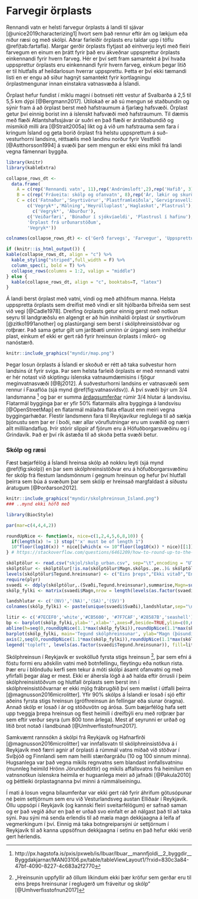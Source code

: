 # Farvegir örplasts

Rennandi vatn er helsti farvegur örplasts á landi til sjávar [@unice2019characterizing1] hvort sem það rennur eftir ám og lækjum eða niður ræsi og með skólpi. Aðrar farleiðir örplasts eru taldar upp í töflu \@ref(tab:fartafla). Margar gerðir örplasts flytjast að einhverju leyti með fleiri farvegum en einum en þrátt fyrir það eru ákveðnar uppsprettur örplasts einkennandi fyrir hvern farveg. Hér er því sett fram samantekt á því hvaða uppsprettur örplasts eru einkennandi fyrir hvern farveg, einkum þegar litið er til hlutfalls af heildarlosun hverrar uppsprettu. Þetta er því ekki tæmandi listi en er engu að síður hagnýt samantekt fyrir kortlagningu örplastmengunar innan einstakra vatnasvæða á Íslandi.

Örplast hefur fundist í miklu magni í botnseti rétt vestur af Svalbarða á 2,5 til 5,5 km dýpi  [@Bergmann2017]. Útilokað er að sú mengun sé staðbundin og sýnir fram á að örplast berst með hafstraumum á fjarlæg hafsvæði. Örplast getur því einnig borist inn á íslenskt hafsvæði með hafstraumum. Til dæmis með flæði Atlantshafssjávar úr suðri en það flæði er árstíðabundið og mismikið milli ára [@Strait2005a] líkt og á við um hafstrauma sem fara í kringum Ísland og geta borið örplast frá helstu uppsprettum á suð- vesturhorni landsins, réttsælis með landinu norður fyrir Vestfirði [@Astthorsson1994] á svæði þar sem mengun er ekki eins mikil frá landi vegna fámennari byggða. 


```r
library(knitr)
library(kableExtra)

collapse_rows_dt <-
  data.frame(
    A = c(rep('Rennandi vatn', 11),rep('Andrúmsloft',2),rep('Hafið', 3),rep('Annað', 2)),
    B = c(rep('Fráveita: skólp og ofanvatn', 8),rep('Ár, lækir og skurðir',3),rep('Vindur',2),rep('Hafstraumar/sjávarföll', 3),'Sigvatn','Snjómokstur'),
    C = c(c('Fatnaður','Snyrtivörur','Plastframleiðsla','Gervigrasvellir','Leiksvæði','Skósólar'),
        c('Vegryk*','Málning','Heyrúlluplast','Haglaskot','Plastrusl'),
          c('Vegryk*', 'Áburður'),
        c('Veiðarfæri', 'Búnaður í sjókvíaeldi', 'Plastrusl í hafinu'),
        'Örplast frá urðunarstöðum',
        'Vegryk*'))

colnames(collapse_rows_dt) <- c('Gerð farvegs', 'Farvegur', 'Uppsprettur í farvegi')

if (knitr::is_html_output()) {
kable(collapse_rows_dt, align = "c") %>%
  kable_styling("striped",full_width = F) %>%
  column_spec(1, bold = T) %>%
  collapse_rows(columns = 1:2, valign = "middle")
} else {
  kable(collapse_rows_dt, align = "c", booktabs=T, "latex")
}
```

Á landi berst örplast með vatni, vindi og með athöfnum manna. Helsta uppspretta örplasts sem dreifist með vindi er slit hjólbarða bifreiða sem sest við vegi [@Cadle1978]. Dreifing örplasts getur einnig gerst með notkun seyru til landgræðslu en algengt er að hún innihaldi örplast úr snyrtivörum [@zitko1991another] og plastúrgangi sem berst í skólphreinsistöðvar og rotþrær. Það sama getur gilt um jarðbæti unninn úr úrgangi sem inniheldur plast, einkum ef ekki er gert ráð fyrir hreinsun örplasts í míkró- og nanóstærð.

```r
knitr::include_graphics("myndir/map.png")
```

Þegar losun örplasts á Íslandi er skoðuð er rétt að taka suðvestur horn landsins út fyrir sviga. Þar sem helsta farleið örplasts er með rennandi vatni er hér notast við skiptingu íslenska vatnaumdæmisins í fjögur meginvatnasvæði [@Bj2012]. Á suðvesturhorni landsins er vatnasvæði sem rennur í Faxaflóa (sjá mynd \@ref(fig:vatnasvidsv)). Á því svæði býr um 3/4 landsmanna ^[http://px.hagstofa.is/pxis/pxweb/is/Ibuar/Ibuar__mannfjoldi__2_byggdir__Byggdakjarnar/MAN03106.px/table/tableViewLayout1/?rxid=830c3a84-47bf-4090-8227-4c683a2f2770] og þar er summa [árdagsumferðar](http://www.vegagerdin.is/upplysingar-og-utgafa/umferdin/adferdarfraedi-talninga/) rúmir 3/4 hlutar á landsvísu. Flatarmál bygginga þar er yfir 50% flatarmáls allra bygginga á landsvísu [@OpenStreetMap] en flatarmál málaðra flata eflaust enn meiri vegna byggingarhæðar. Flestir landsmenn fara til Reykjavíkur reglulega til að sækja þjónustu sem þar er í boði, nær allar vöruflutningar eru um svæðið og nærri allt millilandaflug. Þrír stórir slippir af fjórum eru á Höfuðborgarsvæðinu og í Grindavík. Það er því rík ástæða til að skoða þetta svæði betur.

### Skólp og ræsi {-}

Fæst bæjarfélög á Íslandi hreinsa skólp að nokkru leyti (sjá mynd \@ref(fig:skolp)) en þar sem skólphreinsistöðvar eru á höfuðborgarsvæðinu fer skólp frá flestum landsmönnum  í gegnum hreinsun og hefur því hlutfall þeirra sem búa á svæðum þar sem skólp er hreinsað margfaldast á síðustu áratugum [@Þorðarson2012].

```r
knitr::include_graphics("myndir/skolphreinsun_Island.png")
### ..mynd ekki höfð með
```

```r
library(BiocStyle)
```

```r

par(mar=c(4,4,4,2))

roundUpNice <- function(x, nice=c(1,2,4,5,6,8,10)) {
  if(length(x) != 1) stop("'x' must be of length 1")
  10^floor(log10(x)) * nice[[which(x <= 10^floor(log10(x)) * nice)[[1]]]]
} # https://stackoverflow.com/questions/6461209/how-to-round-up-to-the-nearest-10-or-100-or-x

skólptölur <- read.csv("skjol/skolp_urban.csv", sep="\t",encoding = "UTF-8")
skólptölur <- skólptölur[!is.na(skólptölur$Magn.skólps..pe..)& skólptölur$Magn.skólps..pe..>0,]
levels(skólptölur$Tegund.hreinsunar) <- c("Eins þreps","Ekki vitað","Engin","Ítarleg","Ítarleg","Ítarleg","Rotþrær","Tveggja þrepa","Tveggja þrepa") #Hreinsa gögnin
require(plyr)
svaedi <- ddply(skólptölur,.(Svæði,Tegund.hreinsunar),summarise,Magn=sum(Magn.skólps..pe..),.drop=F)
skólp_fylki <- matrix(svaedi$Magn,nrow = length(levels(as.factor(svaedi$Tegund.hreinsunar))),ncol = length(unique(svaedi$Svæði)),dimnames=list(levels(as.factor(svaedi$Tegund.hreinsunar)),levels(svaedi$Svæði)))

landshlutar <- c('(NV)','(NA)','(SA)','(SV)')
colnames(skólp_fylki) <- paste(unique(svaedi$Svæði),landshlutar,sep="\n")

litir <- c('#7ECEF0','white','#CB5600', '#7F7CAF','#28587B','seashell')
bp <- barplot(skólp_fylki,ylab='',xlab='',axes=F,beside=TRUE,ylim=c(0,max(skólp_fylki)*1.1))
abline(h=seq(0,roundUpNice(1.1*max(skólp_fylki)),roundUpNice(1.1*max(skólp_fylki))/5), col = 'lightgray', lty = 3)
barplot(skólp_fylki, main='Tegund skólphreinsunar', ylab="Magn (þúsundir pe.)", beside=TRUE, axes = F, col=litir ,ylim = c(0,max(skólp_fylki)*1.1),add=T);box()
axis(2,seq(0,roundUpNice(1.1*max(skólp_fylki)),roundUpNice(1.1*max(skólp_fylki))/5),labels = seq(0,roundUpNice(1.1*max(skólp_fylki))/1000,roundUpNice(1.1*max(skólp_fylki))/5000),las=2)
legend('topleft', levels(as.factor(svaedi$Tegund.hreinsunar)), fill=litir)
```

Skólphreinsun í Reykjavík er svokölluð fyrsta stigs hreinsun ^[„Hreinsunin uppfyllir að öllum líkindum ekki þær kröfur sem gerðar eru til eins þreps hreinsunar í reglugerð um fráveitur og skólp“ [@Umhverfisstofnun2017]], þar sem efni á föstu formi eru aðskilin vatni með botnfellingu, fleytingu eða notkun rista. Þær eru í blönduðu kerfi sem tekur á móti skólpi ásamt ofanvatni og með yfirfalli þegar álag er mest. Ekki er áhersla lögð á að halda eftir örrusli í þeim skólphreinsistöðvum og hlutfall örplasts sem berst inn í skólphreinsistöðvarnar er ekki mjög frábrugðið því sem mælist í útfalli þeirra [@magnusson2016microlitter]. Yfir 90% skólps á Íslandi er losað í sjó eftir aðeins fyrsta stigs hreinsun (grófhreinsun án fellingar eða síunar öragna). Annað skólp er losað í ár og stöðuvötn og árósa. Sum bæjarfélög hafa sett upp tveggja þrepa hreinsun og flest heimili í dreifbýli eru með rotþrær þar sem eftir verður seyra (um 800 tonn árlega). Mest af seyrunni er urðað og lítið brot notað í landbúnað [@Umhverfisstofnun2017].

Samkvæmt rannsókn á skólpi frá Reykjavík og Hafnarfirði [@magnusson2016microlitter] var innfallsvatn til skólphreinsistöðva á í Reykjavík með færri agnir af örplasti á rúmmál vatns miðað við stöðvar í Svíþjóð og Finnlandi sem nam heilli stærðargráðu (10 og 100 sinnum minna). Hugsanlega var það vegna mikils regnvatns sem blandast innfallsvatninu (munnleg heimild Hrönn Jörundsdóttir) og mikils affallsvatns frá heimilum en vatnsnotkun íslenskra heimila er hugsanlega meiri að jafnaði [@Pakula2010] og þéttleiki örplastagnanna því minni á rúmmálseiningu.

Í mati á losun vegna bílaumferðar var ekki gert ráð fyrir áhrifum götusópunar né þeim settjörnum sem eru við Vesturlandsveg austan Elliðaár í Reykjavík. Öllu uppsópi í Reykjavík (og kannski fleiri sveitarfélögum) er safnað saman og er það vegið áður en það er urðað svo einfalt er að nálgast það til að taka sýni. Þau sýni má senda erlendis til að mæla magn dekkjaagna á leifa af vegmerkingum í því. Einnig má taka botngreiparsýni úr settjörnum í Reykjavík til að kanna uppsöfnun dekkjaagna í setinu en það hefur ekki verið gert hérlendis.


